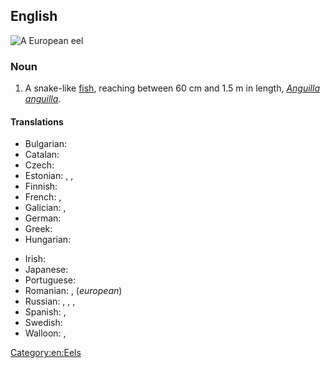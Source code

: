 ==English==
[[File:Anguilla anguilla.jpg|thumb|A '''European eel''']]
{{wikipedia}}
{{wikispecies|Anguilla anguilla}}

===Noun===
{{en-noun}}

# A snake-like [[fish]], reaching between 60&nbsp;cm and 1.5&nbsp;m in length, ''[[Anguilla anguilla]]''.

====Translations====
{{trans-top|fish}}
* Bulgarian: {{t+|bg|змиорка|f}}
* Catalan: {{t+|ca|anguila|f}}
* Czech: {{t+|cs|úhoř říční|m}}
* Estonian: {{t+|et|angerjas}}, {{t+|et|harilik angerjas}}, {{t+|et|jõeangerjas}}
* Finnish: {{t+|fi|ankerias}}
* French: {{t+|fr|anguille d'Europe|f}}, {{t+|fr|anguille commune|f}}
* Galician: {{t+|gl|anguía|f}}, {{t+|gl|airoa|f}}
* German: {{t|de|Europäischer Aal|m}}
* Greek: {{t|el|ευρωπαϊκό χελι|n}}
* Hungarian: {{t+|hu|európai angolna}}
{{trans-mid}}
* Irish: {{t|ga|eascann Eorpach|f}}
* Japanese: {{t|ja|ヨーロッパ鰻|tr=[[ヨーロッパウナギ]], yōroppaunagi|sc=Jpan}}
* Portuguese: {{t|pt|enguia europeia|f}}
* Romanian: {{t|ro|anghilă europeană|f}}, {{t+|ro|țipar|n}} (''european'')
* Russian: {{t|ru|речно́й у́горь|m}}, {{t|ru|европе́йский у́горь|m}}, {{t|ru|обыкнове́нный у́горь|m}}, {{t|ru|европе́йский речно́й у́горь|m}}
* Spanish: {{t+|es|anguila|f}}, {{t|es|anguila común|f}}
* Swedish: {{t+|sv|europeisk ål|c}}
* Walloon: {{t+|wa|anweye|f}}, {{t|wa|anweye d' Urope|f}}
{{trans-bottom}}

[[Category:en:Eels]]